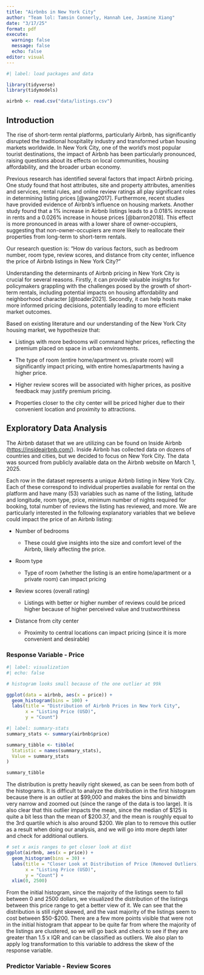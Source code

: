 ```yaml
---
title: "Airbnbs in New York City"
author: "Team lol: Tamsin Connerly, Hannah Lee, Jasmine Xiang"
date: "3/17/25"
format: pdf
execute: 
  warning: false
  message: false
  echo: false
editor: visual
---
```


```r
#| label: load packages and data

library(tidyverse)
library(tidymodels)

airbnb <- read.csv("data/listings.csv")
```

## Introduction

The rise of short-term rental platforms, particularly Airbnb, has significantly disrupted the traditional hospitality industry and transformed urban housing markets worldwide. In New York City, one of the world's most popular tourist destinations, the impact of Airbnb has been particularly pronounced, raising questions about its effects on local communities, housing affordability, and the broader urban economy.

Previous research has identified several factors that impact Airbnb pricing. One study found that host attributes, site and property attributes, amenities and services, rental rules, and online review ratings all play significant roles in determining listing prices [@wang2017]. Furthermore, recent studies have provided evidence of Airbnb's influence on housing markets. Another study found that a 1% increase in Airbnb listings leads to a 0.018% increase in rents and a 0.026% increase in house prices [@barron2018]. This effect is more pronounced in areas with a lower share of owner-occupiers, suggesting that non-owner-occupiers are more likely to reallocate their properties from long-term to short-term rentals.

Our research question is: "How do various factors, such as bedroom number, room type, review scores, and distance from city center, influence the price of Airbnb listings in New York City?" 

Understanding the determinants of Airbnb pricing in New York City is crucial for several reasons. Firstly, it can provide valuable insights for policymakers grappling with the challenges posed by the growth of short-term rentals, including potential impacts on housing affordability and neighborhood character [@toader2021]. Secondly, it can help hosts make more informed pricing decisions, potentially leading to more efficient market outcomes.

Based on existing literature and our understanding of the New York City housing market, we hypothesize that:

-   Listings with more bedrooms will command higher prices, reflecting the premium placed on space in urban environments.

-   The type of room (entire home/apartment vs. private room) will significantly impact pricing, with entire homes/apartments having a higher price.

-   Higher review scores will be associated with higher prices, as positive feedback may justify premium pricing.

-   Properties closer to the city center will be priced higher due to their convenient location and proximity to attractions.

## Exploratory Data Analysis

The Airbnb dataset that we are utilizing can be found on Inside Airbnb (<https://insideairbnb.com/>). Inside Airbnb has collected data on dozens of countries and cities, but we decided to focus on New York City. The data was sourced from publicly available data on the Airbnb website on March 1, 2025.

Each row in the dataset represents a unique Airbnb listing in New York City. Each of these correspond to individual properties available for rental on the platform and have many (53) variables such as name of the listing, latitude and longitude, room type, price, minimum number of nights required for booking, total number of reviews the listing has reviewed, and more. We are particularly interested in the following explanatory variables that we believe could impact the price of an Airbnb listing:

-   Number of bedrooms

    -   These could give insights into the size and comfort level of the Airbnb, likely affecting the price.

-   Room type

    -   Type of room (whether the listing is an entire home/apartment or a private room) can impact pricing

-   Review scores (overall rating)

    -   Listings with better or higher number of reviews could be priced higher because of higher perceived value and trustworthiness

-   Distance from city center

    -   Proximity to central locations can impact pricing (since it is more convenient and desirable)

### Response Variable - Price

```r
#| label: visualization
#| echo: false

# histogram looks small because of the one outlier at 99k

ggplot(data = airbnb, aes(x = price)) +
  geom_histogram(bins = 100) +
  labs(title = "Distribution of Airbnb Prices in New York City", 
       x = "Listing Price (USD)", 
       y = "Count") 
```

```r
#| label: summary-stats
summary_stats <- summary(airbnb$price)

summary_tibble <- tibble(
  Statistic = names(summary_stats),
  Value = summary_stats
)

summary_tibble
```

The distribution is pretty heavily right skewed, as can be seen from both of the histograms. It is difficult to analyze the distribution in the first histogram because there is an outlier at \$99,000 and makes the bins and binwidth very narrow and zoomed out (since the range of the data is too large). It is also clear that this outlier impacts the mean, since the median of \$125 is quite a bit less than the mean of \$200.37, and the mean is roughly equal to the 3rd quartile which is also around \$200. We plan to to remove this outlier as a result when doing our analysis, and we will go into more depth later and check for additional outliers.

```r
# set x axis ranges to get closer look at dist
ggplot(airbnb, aes(x = price)) +
  geom_histogram(bins = 30) +
  labs(title = "Closer Look at Distribution of Price (Removed Outliers)", 
       x = "Listing Price (USD)", 
       y = "Count") +
  xlim(0, 2500) 
```

From the initial histogram, since the majority of the listings seem to fall between 0 and 2500 dollars, we visualized the distribution of the listings between this price range to get a better view of it. We can see that the distribution is still right skewed, and the vast majority of the listings seem to cost between \$50-\$200. There are a few more points visible that were not in the initial histogram that appear to be quite far from where the majority of the listings are clustered, so we will go back and check to see if they are greater than 1.5 x IQR and can be classified as outliers. We also plan to apply log transformation to this variable to address the skew of the response variable.

### Predictor Variable - Review Scores

